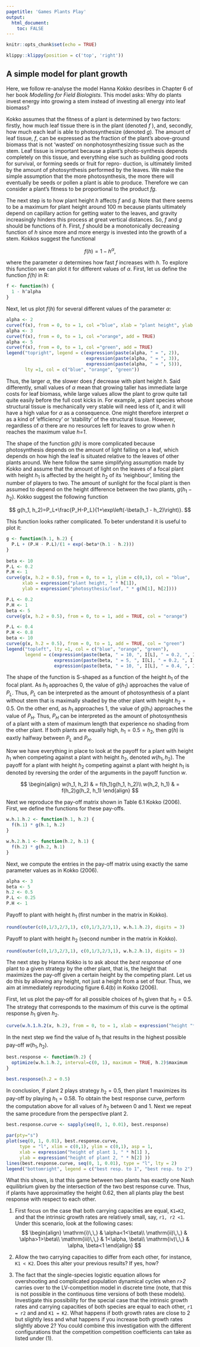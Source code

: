 ```yaml
---
pagetitle: 'Games Plants Play'
output: 
  html_document:
    toc: FALSE
---
```


```r
knitr::opts_chunk$set(echo = TRUE)
```

```r
klippy::klippy(position = c('top', 'right'))
```

<!-- # Exercise: Games Plants Play {.tabset} -->

## A simple model for plant growth

Here, we follow re-analyse the model Hanna Kokko desribes in Chapter 6 of her book *Modelling for Field Biologists*. This model asks: Why do plants invest energy into growing a stem instead of investing all energy into leaf biomass?

Kokko assumes that the fitness of a plant is determined by two factors: firstly, how much leaf tissue there is in the plant (denoted *f* ), and, secondly, how much each leaf is able to photosynthesize (denoted *g*). The amount of leaf tissue, *f*, can be expressed as the fraction of the plant’s above-ground biomass that is not ‘wasted’ on nonphotosynthesizing tissue such as the stem. Leaf tissue is important because a plant’s photo-synthesis depends completely on this tissue, and everything else such as building good roots for survival, or forming seeds or fruit for repro- duction, is ultimately limited by the amount of photosynthesis performed by the leaves. We make the simple assumption that the more photosynthesis, the more there will eventually be seeds or pollen a plant is able to produce. Therefore we can consider a plant’s fitness to be proportional to the product *fg*.

The next step is to how plant height *h* affects *f* and *g*. Note that there seems to be a maximum for plant height around 100 m because plants ultimately depend on capillary action for getting water to the leaves, and gravity increasingly hinders this process at great vertical distances. So, *f* and *g* should be functions of *h*. First, *f* should be a monotonically decreasing function of *h* since more and more energy is invested into the growth of a stem. Kokkos suggest the functional

$$
f(h)=1-h^\alpha,
$$

where the parameter $\alpha$ determines how fast *f* increases with *h*. To explore this function we can plot it for different values of $\alpha$. First, let us define the function *f(h)* in R:

```r
f <- function(h) {
  1 - h^alpha
}
```

Next, let us plot $f(h)$ for several different values of the parameter $\alpha$:

```r
alpha <- 2
curve(f(x), from = 0, to = 1, col ="blue", xlab = "plant height", ylab = "proportion of leaf tissue")
alpha <- 3
curve(f(x), from = 0, to = 1, col ="orange", add = TRUE)
alpha <- 5
curve(f(x), from = 0, to = 1, col ="green", add = TRUE)
legend("topright", legend = c(expression(paste(alpha, " = ", 2)),
                              expression(paste(alpha, " = ", 3)),
                              expression(paste(alpha, " = ", 5))),
       lty =1, col = c("blue", "orange", "green"))
```

Thus, the larger $\alpha$, the slower does *f* decrease with plant height *h*. Said differently, small values of $\alpha$ mean that growing taller has immediate large costs for leaf biomass, while large values allow the plant to grow quite tall quite easily before the full cost kicks in. For example, a plant species whose structural tissue is mechanically very stable will need less of it, and it will have a high value for $\alpha$ as a consequence. One might therefore interpret $\alpha$ as a kind of ‘efficiency’ or ‘stability’ of the structural tissue. However, regardless of $\alpha$ there are no resources left for leaves to grow when *h* reaches the maximum value *h=1*.

The shape of the function *g(h)* is more complicated because photosynthesis depends on the amount of light falling on a leaf, which depends on how high the leaf is situated relative to the leaves of other plants around. We here follow the same simplifying assumption made by Kokko and assume that the amount of light on the leaves of a focal plant with height $h_1$ is affected by the height $h_2$ of its ‘neighbour’, limiting the number of players to two. The amount of sunlight for the focal plant is then assumed to depend on the height difference between the two plants, $g(h_1-h_2)$. Kokko suggest the following function

$$
g(h_1, h_2)=P_L+\frac{P_H-P_L}{1+\exp\left(-\beta(h_1 - h_2)\right)}.
$$

This function looks rather complicated. To beter understand it is useful to plot it:

```r
g <- function(h.1, h.2) {
  P.L + (P.H - P.L)/(1 + exp(-beta*(h.1 - h.2)))
}
  
beta <- 10
P.L <- 0.2
P.H <- 1
curve(g(x, h.2 = 0.5), from = 0, to = 1, ylim = c(0,1), col = "blue",
      xlab = expression("plant height, " * h[1]),
      ylab = expression("photosythesis/leaf, " * g(h[1], h[2])))

P.L <- 0.2
P.H <- 1
beta <- 5
curve(g(x, h.2 = 0.5), from = 0, to = 1, add = TRUE, col = "orange")

P.L <- 0.4
P.H <- 0.8
beta <- 10
curve(g(x, h.2 = 0.5), from = 0, to = 1, add = TRUE, col = "green")
legend("topleft", lty =1, col = c("blue", "orange", "green"),
       legend = c(expression(paste(beta, " = 10, ", I[L], " = 0.2, ", I[H], " = 1")),
                  expression(paste(beta, " = 5, ", I[L], " = 0.2, ", I[H], " = 1")),
                  expression(paste(beta, " = 10, ", I[L], " = 0.4, ", I[H], " = 0.8"))))
```

The shape of the function is S-shaped as a function of the height $h_1$ of the focal plant. As $h_1$ approaches 0, the value of $g(h_1)$ approaches the value of $P_L$. Thus, $P_L$ can be interpreted as the amount of photosynthesis of a plant without stem that is maximally shaded by the other plant with height $h_2=0.5$. On the other end, as $h_1$ approaches 1, the value of $g(h_1)$ approaches the value of $P_H$. Thus, $P_H$ can be interpreted as the amount of photosynthesis of a plant with a stem of maximum length that experience no shading from the other plant. If both plants are equally high, $h_1=0.5=h_2$, then $g(h)$ is eaxtly halfway between $P_L$ and $P_H$.

Now we have everything in place to look at the payoff for a plant with height $h_1$ when competing against a plant with height $h_2$, denoted $w(h_1, h_2)$. The payoff for a plant with height $h_2$ competing against a plant with height $h_1$ is denoted by reversing the order of the arguments in the payoff function $w$.

$$
\begin{align}
w(h_1, h_2) & = f(h_1)g(h_1, h_2)\\
w(h_2, h_1) & = f(h_2)g(h_2, h_1)
\end{align}
$$

Next we reproduce the pay-off matrix shown in Table 6.1 Kokko (2006). First, we define the functions for these pay-offs.

```r
w.h.1.h.2 <- function(h.1, h.2) {
  f(h.1) * g(h.1, h.2)
}

w.h.2.h.1 <- function(h.2, h.1) {
  f(h.2) * g(h.2, h.1)
}
```

Next, we compute the entries in the pay-off matrix using exactly the same parameter values as in Kokko (2006).

```r
alpha <- 3
beta <- 5
h.2 <- 0.5
P.L <- 0.25
P.H <- 1
```

Payoff to plant with height $h_1$ (first number in the matrix in Kokko).
```r
round(outer(c(0,1/3,2/3,1), c(0,1/3,2/3,1), w.h.1.h.2), digits = 3)
```

Payoff to plant with height $h_2$ (second number in the matrix in Kokko).
```r
round(outer(c(0,1/3,2/3,1), c(0,1/3,2/3,1), w.h.2.h.1), digits = 3)
```

The next step by Hanna Kokko is to ask about the *best response* of one plant to a given strategy by the other plant, that is, the height that maximizes the pay-off given a certain height by the competing plant. Let us do this by allowing any height, not just a height from a set of four. Thus, we aim at immediately reproducing figure 6.4(b) in Kokko (2006).

First, let us plot the pay-off for all possible choices of $h_1$ given that $h_2=0.5$. The strategy that corresponds to the maximum of this curve is the optimal response $h_1$ given $h_2$. 

```r
curve(w.h.1.h.2(x, h.2), from = 0, to = 1, xlab = expression("height "* h[1]), ylab = expression("payoff " * w(h[1], h[2] * "=0.5")))
```

In the next step we find the value of $h_1$ that results in the highest possible pay-off $w(h_1, h_2)$.

```r
best.response <- function(h.2) {
  optimize(w.h.1.h.2, interval=c(0, 1), maximum = TRUE, h.2)$maximum
}

best.response(h.2 = 0.5)
```

In conclusion, if plant 2 plays strategy $h_2=0.5$, then plant 1 maximizes its pay-off by playing $h_1=0.58$. To obtain the best response curve, perform the computation above for all values of $h_2$ between 0 and 1. Next we repeat the same procedure from the perspective plant 2.

```r
best.response.curve <- sapply(seq(0, 1, 0.01), best.response)

par(pty="s")
plot(seq(0, 1, 0.01), best.response.curve,
     type = "l", xlim = c(0,1), ylim = c(0,1), asp = 1,
     xlab = expression("height of plant 1, " * h[1] ),
     ylab = expression("height of plant 2, " * h[2] ))
lines(best.response.curve, seq(0, 1, 0.01), type = "l", lty = 2)
legend("bottomright", legend = c("best resp. to 1", "best resp. to 2"), lty = c(1, 2)) 
```

What this shows, is that this game between two plants has exactly one Nash equilibrium given by the intersection of the two best response curve. Thus, if plants have approximatley the height 0.62, then all plants play the best response with respect to each other.




  1) First focus on the case that both carrying capacities are equal, ```K1=K2```, and that the intrinsic growth rates are relatively small, say, ```r1, r2 <1```. Under this scenario, look at the following cases:
$$
\begin{align}
  \mathrm{i)\,\,} & \alpha<1<\beta\\
  \mathrm{ii)\,\,} & \alpha>1>\beta\\
  \mathrm{iii)\,\,} & 1<\alpha, \beta\\
  \mathrm{iv)\,\,} & \alpha, \beta<1
\end{align}
$$
  2) Allow the two carrying capacities to differ from each other, for instance, ```K1 < K2```. Does this alter your previous results? If yes, how?
  
  3) The fact that the single-species logistic equation allows for overshooting and complicated population dynamical cycles when *r>2* carries over to the LV-competition model in discrete time (note, that this is not possible in the continuous time versions of both these models). Investigate this possibility for the special case that the intrinsic growth rates and carrying capacities of both species are equal to each other, ```r1 = r2``` and and ```K1 = K2```. What happens if both growth rates are close to 2 but slightly less and what happens if you increase both growth rates slightly above 2? You could combine this investigation with the different configurations that the competition competition coefficients can take as listed under (1).

